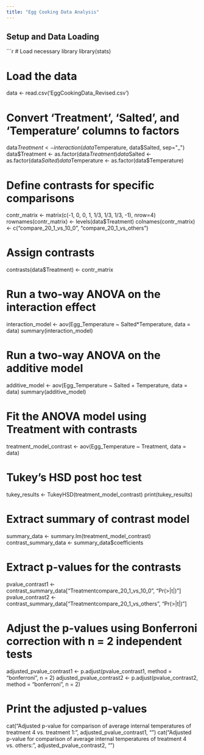 ```yaml
---
title: "Egg Cooking Data Analysis"
---
```


## Setup and Data Loading

```r
# Load necessary library
library(stats)

# Load the data
data <- read.csv('EggCookingData_Revised.csv')

# Convert 'Treatment', 'Salted', and 'Temperature' columns to factors
data$Treatment <- interaction(data$Temperature, data$Salted, sep="_")
data$Treatment <- as.factor(data$Treatment)
data$Salted <- as.factor(data$Salted)
data$Temperature <- as.factor(data$Temperature)

# Define contrasts for specific comparisons
contr_matrix <- matrix(c(-1, 0, 0, 1, 1/3, 1/3, 1/3, -1), nrow=4)
rownames(contr_matrix) <- levels(data$Treatment)
colnames(contr_matrix) <- c("compare_20_1_vs_10_0", "compare_20_1_vs_others")

# Assign contrasts
contrasts(data$Treatment) <- contr_matrix

# Run a two-way ANOVA on the interaction effect
interaction_model <- aov(Egg_Temperature ~ Salted*Temperature, data = data)
summary(interaction_model)

# Run a two-way ANOVA on the additive model
additive_model <- aov(Egg_Temperature ~ Salted + Temperature, data = data)
summary(additive_model)

# Fit the ANOVA model using Treatment with contrasts
treatment_model_contrast <- aov(Egg_Temperature ~ Treatment, data = data)

# Tukey's HSD post hoc test 
tukey_results <- TukeyHSD(treatment_model_contrast)
print(tukey_results)

# Extract summary of contrast model
summary_data <- summary.lm(treatment_model_contrast)
contrast_summary_data <- summary_data$coefficients

# Extract p-values for the contrasts
pvalue_contrast1 <- contrast_summary_data["Treatmentcompare_20_1_vs_10_0", "Pr(>|t|)"]
pvalue_contrast2 <- contrast_summary_data["Treatmentcompare_20_1_vs_others", "Pr(>|t|)"]

# Adjust the p-values using Bonferroni correction with n = 2 independent tests
adjusted_pvalue_contrast1 <- p.adjust(pvalue_contrast1, method = "bonferroni", n = 2)
adjusted_pvalue_contrast2 <- p.adjust(pvalue_contrast2, method = "bonferroni", n = 2)

# Print the adjusted p-values
cat("Adjusted p-value for comparison of average internal temperatures of treatment 4 vs. treatment 1:", adjusted_pvalue_contrast1, "\n")
cat("Adjusted p-value for comparison of average internal temperatures of treatment 4 vs. others:", adjusted_pvalue_contrast2, "\n")
